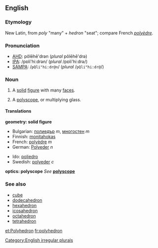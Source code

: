 ==English==
===Etymology===
New Latin, from {{Gr.}} ''poly'' "many" + ''hedron'' "seat"; compare French ''[[polyèdre]]''.

===Pronunciation===
*[[AHD]]: pŏlēhē'drən (''plural'' pŏlēhē'drə)
*[[IPA]]: /pɒli'hiːdrən/ (''plural'' /pɒli'hiːdrə/)
*[[SAMPA]]: /<tt>pQli"hi:dr@n</tt>/ (''plural'' /<tt>pQli"hi:dr@</tt>/)

===Noun===
{{en-noun2|'''polyhedron'''|'''[[polyhedra]] '''or''' [[polyhedrons]]'''}}

#{{geometry}} A [[solid]] [[figure]] with many [[face]]s.
#{{optics}} A [[polyscope]], or multiplying glass.

====Translations====
'''geometry: solid figure'''
{{top}}
*Bulgarian: [[полиедър]] ''m'', [[многостен]] ''m''
*Finnish: [[monitahokas]]
*French: [[polyèdre]] ''m''
*German: [[Polyeder]] ''n''
{{mid}}
*Ido: [[poliedro]]
*Swedish: [[polyeder]] ''c''
{{bottom}}

'''optics: polyscope'''
''See'' '''[[polyscope]]'''

===See also===
*[[cube]]
*[[dodecahedron]]
*[[hexahedron]]
*[[icosahedron]]
*[[octahedron]]
*[[tetrahedron]]

[[Category:English irregular plurals]]

[[et:Polyhedron]]
[[fr:polyhedron]]